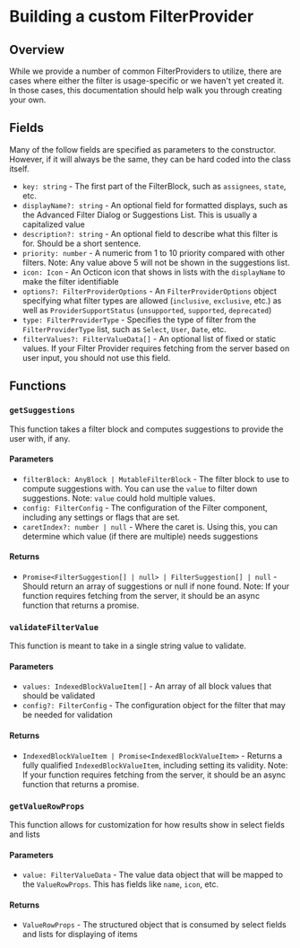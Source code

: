 
<Meta title="Recipes/Filter/Providers/Custom" />

# Building a custom FilterProvider

## Overview

While we provide a number of common FilterProviders to utilize, there are cases where either the filter is usage-specific or we haven't yet created it. In those cases, this documentation should help walk you through creating your own.

## Fields

Many of the follow fields are specified as parameters to the constructor. However, if it will always be the same, they can be hard coded into the class itself.

* `key: string` - The first part of the FilterBlock, such as `assignees`, `state`, etc.
* `displayName?: string` - An optional field for formatted displays, such as the Advanced Filter Dialog or Suggestions List. This is usually a capitalized value
* `description?: string` - An optional field to describe what this filter is for. Should be a short sentence.
* `priority: number` - A numeric from 1 to 10 priority compared with other filters. Note: Any value above 5 will not be shown in the suggestions list.
* `icon: Icon` - An Octicon icon that shows in lists with the `displayName` to make the filter identifiable
* `options?: FilterProviderOptions` - An `FilterProviderOptions` object specifying what filter types are allowed (`inclusive`, `exclusive`, etc.) as well as `ProviderSupportStatus` (`unsupported`, `supported`, `deprecated`)
* `type: FilterProviderType` - Specifies the type of filter from the `FilterProviderType` list, such as `Select`, `User`, `Date`, etc.
* `filterValues?: FilterValueData[]` - An optional list of fixed or static values. If your Filter Provider requires fetching from the server based on user input, you should not use this field.

## Functions

### `getSuggestions`

This function takes a filter block and computes suggestions to provide the user with, if any.

#### Parameters

* `filterBlock: AnyBlock | MutableFilterBlock` - The filter block to use to compute suggestions with. You can use the `value` to filter down suggestions. Note: `value` could hold multiple values.
* `config: FilterConfig` - The configuration of the Filter component, including any settings or flags that are set.
* `caretIndex?: number | null` - Where the caret is. Using this, you can determine which value (if there are multiple) needs suggestions

#### Returns

* `Promise<FilterSuggestion[] | null> | FilterSuggestion[] | null` - Should return an array of suggestions or null if none found. Note: If your function requires fetching from the server, it should be an async function that returns a promise.

### `validateFilterValue`

This function is meant to take in a single string value to validate.

#### Parameters

* `values: IndexedBlockValueItem[]` - An array of all block values that should be validated
* `config?: FilterConfig` - The configuration object for the filter that may be needed for validation

#### Returns

* `IndexedBlockValueItem | Promise<IndexedBlockValueItem>` - Returns a fully qualified `IndexedBlockValueItem`, including setting its validity. Note: If your function requires fetching from the server, it should be an async function that returns a promise.

### `getValueRowProps`

This function allows for customization for how results show in select fields and lists

#### Parameters

* `value: FilterValueData` - The value data object that will be mapped to the `ValueRowProps`. This has fields like `name`, `icon`, etc.

#### Returns

* `ValueRowProps` - The structured object that is consumed by select fields and lists for displaying of items
